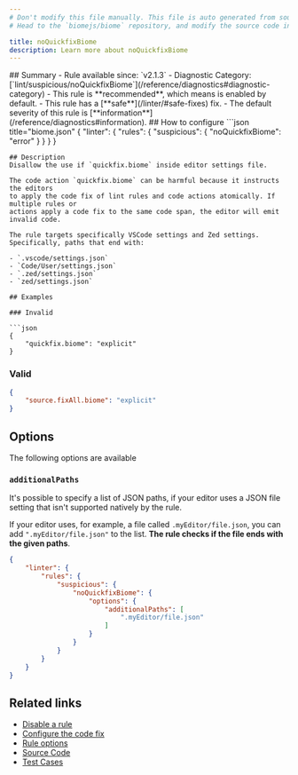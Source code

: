 ```yaml
---
# Don't modify this file manually. This file is auto generated from source, and you will lose your changes next time the website is built.
# Head to the `biomejs/biome` repository, and modify the source code in there.

title: noQuickfixBiome
description: Learn more about noQuickfixBiome
---
```


<Tabs>
<TabItem label="JSON (and super languages)" icon="seti:json">
## Summary
- Rule available since: `v2.1.3`
- Diagnostic Category: [`lint/suspicious/noQuickfixBiome`](/reference/diagnostics#diagnostic-category)
- This rule is **recommended**, which means is enabled by default.
- This rule has a [**safe**](/linter/#safe-fixes) fix.
- The default severity of this rule is [**information**](/reference/diagnostics#information).
## How to configure
```json title="biome.json"
{
	"linter": {
		"rules": {
			"suspicious": {
				"noQuickfixBiome": "error"
			}
		}
	}
}

```
## Description
Disallow the use if `quickfix.biome` inside editor settings file.

The code action `quickfix.biome` can be harmful because it instructs the editors
to apply the code fix of lint rules and code actions atomically. If multiple rules or
actions apply a code fix to the same code span, the editor will emit invalid code.

The rule targets specifically VSCode settings and Zed settings. Specifically, paths that end with:

- `.vscode/settings.json`
- `Code/User/settings.json`
- `.zed/settings.json`
- `zed/settings.json`

## Examples

### Invalid

```json
{
    "quickfix.biome": "explicit"
}
```

### Valid

```json
{
    "source.fixAll.biome": "explicit"
}
```

## Options

The following options are available

### `additionalPaths`

It's possible to specify a list of JSON paths, if your editor uses a JSON file setting that isn't supported natively by the rule.

If your editor uses, for example, a file called `.myEditor/file.json`, you can add `".myEditor/file.json"` to the list.
**The rule checks if the file ends with the given paths**.

```json title='biome.json'
{
	"linter": {
		"rules": {
			"suspicious": {
				"noQuickfixBiome": {
					"options": {
						"additionalPaths": [
							".myEditor/file.json"
						]
					}
				}
			}
		}
	}
}

```

## Related links

- [Disable a rule](/linter/#disable-a-rule)
- [Configure the code fix](/linter#configure-the-code-fix)
- [Rule options](/linter/#rule-options)
- [Source Code](https://github.com/biomejs/biome/blob/main/crates/biome_json_analyze/src/lint/suspicious/no_quickfix_biome.rs)
- [Test Cases](https://github.com/biomejs/biome/blob/main/crates/biome_json_analyze/tests/specs/suspicious/noQuickfixBiome)

</TabItem>
</Tabs>

